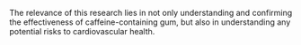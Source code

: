 The relevance of this research lies in not only understanding and confirming the effectiveness of caffeine-containing gum, but also in understanding any potential risks to cardiovascular health.